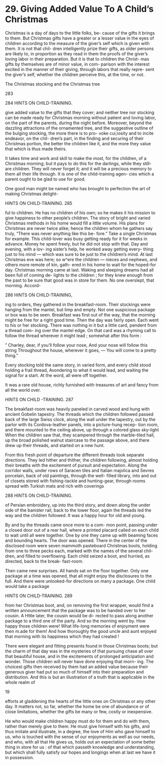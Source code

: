 # 29. Giving Added Value To A Child's Christmas



Christmas is a day of days to the little folks, be- cause of the gifts it brings to them. But Christmas gifts have a greater or a lesser value in the eyes of children according to the measure of the giver's self which is given with them. It is not that chil- dren intelligently prize their gifts, as older persons are likely to, in proportion as they read in them the proofs of the giver's loving labor in their preparation. But it is that to children the Christ- mas gifts by themselves are of minor value, in com- parison with the interest excited in the manner of their giving, through labors that really repre- sent the giver's self, whether the children perceive this, at the time, or not.

The Christmas stocking and the Christmas tree

283



284 HINTS ON CHILD-TRAINING.

give added value to the gifts that they cover; and neither tree nor stocking can be made ready for Christmas morning without patient and loving labor, on the part of the parents, during the night before. Moreover, beyond the dazzling attractions of the ornamented tree, and the suggestive outline of the bulging stocking, the more there is to pro- voke cui;iosity and to incite endeavor, on the chil- dren's part, in the finding and securing of their Christmas portion, the better the children like it, and the more they value that which is thus made theirs.

It takes time and work and skill to make the most, for the children, of a Christmas morning; but it pays to do this for the darlings, while they still- are children. They will never forget it; and it will be a precious memory to them all their life through. It is one of the child-training agen- cies which a parent ought to be glad to use for good.

One good man might be named who has brought to perfection the art of making Christmas delight-



HINTS ON CHILD-TRAINING. 285

ful to children. He has no children of his own; so he makes it his mission to give happiness to other people's children. The story of bright and varied Christmas methods in his home would fill a little volume. His plans for Christmas are never twice alike; hence the children whom he gathers say truly, "There was never anything like this be- fore." Take a single Christmas for example. This child-lover was busy getting ready for it for weeks in advance. Money he spent freely, but he did not stop with that. Day and evening, with a lov- ing sister's help, he worked away getting every- thing just to his mind — which was sure to be just to the children's mind. At last Christmas eve was here; so w^ere the children — nieces and nephews, and others more remote of kin, gath- ered in his home to wait for the hoped-for day. Christmas morning came at last. Waking and sleeping dreams had all been full of coming de- lights to the children ; for they knew enough from the past to be sure that good was in store for them. No one overslept, that morning. Accord-



286 HINTS ON CHILD-TRAINING,

ing to orders, they gathered in the breakfast-room. Their stockings were hanging from the mantel, but limp and empty. Not one suspicious package or box was to be seen. Breakfast was first out of the way, that the morning might be free for a right good time. Then the day was fairly open. Each went to his or her stocking. There was nothing in it but a little card, pendent from a thread com- ing over the mantel edge. On that card was a rhyming call to follow the thread wherever it might lead ; somewhat after this form :

" Charley, dear, if you'll follow your nose, And your nose will follow this string Throughout the house, wherever it goes, — You will come to a pretty thing."

Every stocking told the same story, in varied form, and every child stood holding a frail thread, Avondering to what it would lead, and waiting the signal for a start. At the word, all were off together.

It was a rare old house, richly furnished with treasures of art and fancy from all the world over.



HINTS ON CHILD -TRAINING. 287

The breakfast-room was heavily paneled in carved wood and hung with ancient Gobelin tapestry. The threads which the children followed passed back of the large Swiss clock, along the wall under the tapestry, out by the parlor with its Cordova-leather panels, into a picture-hung recep- tion room, and there mounted to the ceiling above, up through a colored glass sky-light When the children saw that, they scampered through the marble-tiled hall, up the broad polished walnut staircase to the passage above, and there drew up their threads, and started on a new hunt.

From this fresh point of departure the different threads took separate directions. They led hither and thither, the children following, almost holding their breaths with the excitement of pursuit and expectation. Along the corridor walls, under rows of Saracen tiles and Italian majolica and Sevres porcelain, back of old paintings, through the well- filled library, into and out of closets stored with fishing-tackle and hunting-gear, through rooms spread with Turkish mats and rich with coverings



288 HINTS ON CHILD-TRAINING.

of Persian embroidery, up into the third story, and down along the under side of the banister rail, back to the lower floor, again the threads led the way and the children followed. It was a happy hour for old and young.

By and by the threads came once more to a com- mon point, passing under a closed door out of a rear hall, where a printed placard called on each child to wait until all were together. One by one they came up with beaming faces and bounding hearts. The door was opened. There in the center of the disclosed room were seven mammoth pasteboard Christmas boots, holding from one to three pecks each, marked with the names of the several chil- dren, and filled to overflowing. Each child seized a boot, and hurried, as directed, back to the break- fast-room.

Then came new surprises. All hands sat on the floor together. Only one package at a time was opened, that all might enjoy the disclosures to the full. And there were unlooked-for directions on many a package. One child would take a package



HINTS ON CHILD-TRAINING. 289

from her Christmas boot, and, on removing the first wrapper, would find a written announcement that the package was to be handed over to her cousin. A Httle later, the cousin would be di- rected to pass along another package to a third one of the party. And so the morning went by. How happy those children were! What life-long memories of enjoyment were then m.ade for them! And how thoroughly the good uncle and aunt enjoyed that morning with its happiness which they had created !

There were elegant and fitting presents found in those Christmas boots; but the charm of that day was in the mysteries of that pursuing chase all over that beautiful house, and in the excitements of prolonged anticipation and wonder. Those children will never have done enjoying that morn- ing. The choicest gifts then received by them had an added value because their generous giver had put so much of himself into their preparation and distribution. And this is but an illustration of a truth that is applicable in the whole realm of

19


efforts at gladdening the hearts of the little ones on Christmas or any other day. It matters not, so far, whether the home be one of abundance or of close limitations, whether the gifts be many or few, costly or inexpensive.

He who would make children happy must do for them and do with them, rather than merely give to them. He must give himself with his gifts, and thus imitate and illustrate, in a degree, the love of Him who gave himself to us, who is touched with the sense of our enjoyments as well as our needs, and who, with all that He gives us, holds out an expectation of some better thing in store for us : of that which passeth knowledge and understanding, but which shall fully satisfy our hopes and longings when at last we have it in possession.